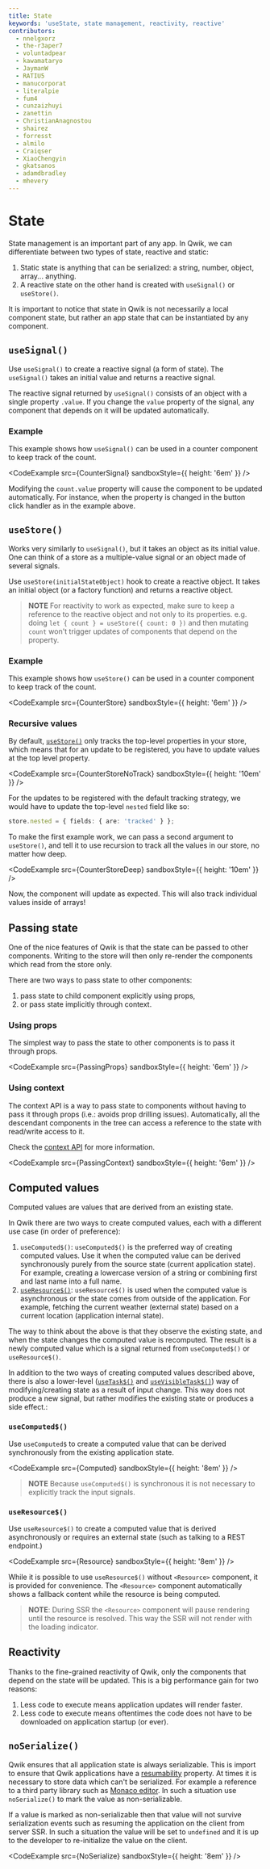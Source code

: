 ```yaml
---
title: State
keywords: 'useState, state management, reactivity, reactive'
contributors:
  - nnelgxorz
  - the-r3aper7
  - voluntadpear
  - kawamataryo
  - JaymanW
  - RATIU5
  - manucorporat
  - literalpie
  - fum4
  - cunzaizhuyi
  - zanettin
  - ChristianAnagnostou
  - shairez
  - forresst
  - almilo
  - Craiqser
  - XiaoChengyin
  - gkatsanos
  - adamdbradley
  - mhevery
---
```



# State

State management is an important part of any app. In Qwik, we can differentiate between two types of state, reactive and static:

1. Static state is anything that can be serialized: a string, number, object, array... anything.
2. A reactive state on the other hand is created with `useSignal()` or `useStore()`.

It is important to notice that state in Qwik is not necessarily a local component state, but rather an app state that can be instantiated by any component.

## `useSignal()`

Use `useSignal()` to create a reactive signal (a form of state). The `useSignal()` takes an initial value and returns a reactive signal.

The reactive signal returned by `useSignal()` consists of an object with a single property `.value`. If you change the `value` property of the signal, any component that depends on it will be updated automatically.

### Example

This example shows how `useSignal()` can be used in a counter component to keep track of the count.

<CodeExample src={CounterSignal} sandboxStyle={{ height: '6em' }} />

Modifying the `count.value` property will cause the component to be updated automatically. For instance, when the property is changed in the button click handler as in the example above.

## `useStore()`

Works very similarly to `useSignal()`, but it takes an object as its initial value. One can think of a store as a multiple-value signal or an object made of several signals.

Use `useStore(initialStateObject)` hook to create a reactive object. It takes an initial object (or a factory function) and returns a reactive object.

> **NOTE** For reactivity to work as expected, make sure to keep a reference to the reactive object and not only to its properties. e.g. doing `let { count } = useStore({ count: 0 })` and then mutating `count` won't trigger updates of components that depend on the property.

### Example

This example shows how `useStore()` can be used in a counter component to keep track of the count.

<CodeExample src={CounterStore} sandboxStyle={{ height: '6em' }} />

### Recursive values

By default, [`useStore()`](/docs/(qwik)/components/state/index.mdx#usestore) only tracks the top-level properties in your store, which means that for an update to be registered, you have to update values at the top level property.

<CodeExample src={CounterStoreNoTrack} sandboxStyle={{ height: '10em' }} />

For the updates to be registered with the default tracking strategy, we would have to update the top-level `nested` field like so:

```ts
store.nested = { fields: { are: 'tracked' } };
```

To make the first example work, we can pass a second argument to `useStore()`, and tell it to use recursion to track all the values in our store, no matter how deep.

<CodeExample src={CounterStoreDeep} sandboxStyle={{ height: '10em' }} />

Now, the component will update as expected. This will also track individual values inside of arrays!

## Passing state

One of the nice features of Qwik is that the state can be passed to other components. Writing to the store will then only re-render the components which read from the store only.

There are two ways to pass state to other components:

1. pass state to child component explicitly using props,
2. or pass state implicitly through context.

### Using props

The simplest way to pass the state to other components is to pass it through props.

<CodeExample src={PassingProps} sandboxStyle={{ height: '6em' }} />

### Using context

The context API is a way to pass state to components without having to pass it through props (i.e.: avoids prop drilling issues). Automatically, all the descendant components in the tree can access a reference to the state with read/write access to it.

Check the [context API](../context/index.mdx) for more information.

<CodeExample src={PassingContext} sandboxStyle={{ height: '6em' }} />

## Computed values

Computed values are values that are derived from an existing state.

In Qwik there are two ways to create computed values, each with a different use case (in order of preference):

1. `useComputed$()`: `useComputed$()` is the preferred way of creating computed values. Use it when the computed value can be derived synchronously purely from the source state (current application state). For example, creating a lowercase version of a string or combining first and last name into a full name.
2. [`useResource$()`](/docs/(qwik)/components/resource/index.mdx): `useResource$()` is used when the computed value is asynchronous or the state comes from outside of the application. For example, fetching the current weather (external state) based on a current location (application internal state).

The way to think about the above is that they observe the existing state, and when the state changes the computed value is recomputed. The result is a newly computed value which is a signal returned from `useComputed$()` or `useResource$()`.

In addition to the two ways of creating computed values described above, there is also a lower-level ([`useTask$()`](/docs/(qwik)/components/lifecycle/index.mdx#usetask) and [`useVisibleTask$()`](/docs/components/lifecycle/#usevisibletask)) way of modifying/creating state as a result of input change. This way does not produce a new signal, but rather modifies the existing state or produces a side effect.:

### `useComputed$()`

Use `useComputed$` to create a computed value that can be derived synchronously from the existing application state.

<CodeExample src={Computed} sandboxStyle={{ height: '8em' }} />

> **NOTE** Because `useComputed$()` is synchronous it is not necessary to explicitly track the input signals.

### `useResource$()`

Use `useResource$()` to create a computed value that is derived asynchronously or requires an external state (such as talking to a REST endpoint.)

<CodeExample src={Resource} sandboxStyle={{ height: '8em' }} />

While it is possible to use `useResource$()` without `<Resource>` component, it is provided for convenience. The `<Resource>` component automatically shows a fallback content while the resource is being computed.

> **NOTE**: During SSR the `<Resource>` component will pause rendering until the resource is resolved. This way the SSR will not render with the loading indicator.

## Reactivity

Thanks to the fine-grained reactivity of Qwik, only the components that depend on the state will be updated. This is a big performance gain for two reasons:

1. Less code to execute means application updates will render faster.
2. Less code to execute means oftentimes the code does not have to be downloaded on application startup (or ever).

## `noSerialize()`

Qwik ensures that all application state is always serializable. This is import to ensure that Qwik applications have a [resumability](/docs/(qwik)/concepts/resumable/index.mdx) property. At times it is necessary to store data which can't be serialized. For example a reference to a third party library such as [Monaco editor](https://microsoft.github.io/monaco-editor/). In such a situation use `noSerialize()` to mark the value as non-serializable.

If a value is marked as non-serializable then that value will not survive serialization events such as resuming the application on the client from server SSR. In such a situation the value will be set to `undefined` and it is up to the developer to re-initialize the value on the client.

<CodeExample src={NoSerialize} sandboxStyle={{ height: '8em' }} />
